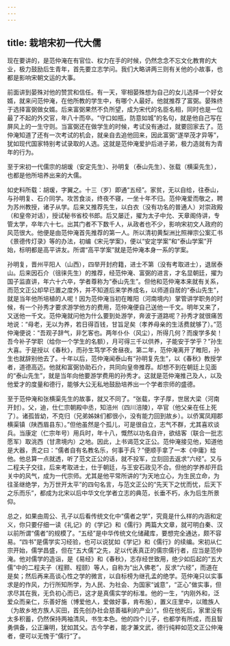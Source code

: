 ```yaml
---
---
---
```

title: 栽培宋初一代大儒
---




现在要讲的，是范仲淹在有官位、权力在手的时候，仍然念念不忘文化教育的大业，极力鼓励后生青年，首先要立志学问。我们大略讲两三则有关他的小故事，也都是影响宋朝文运的大事。

前面讲到晏殊对他的赞赏和信任。有一天，宰相晏殊想为自己的女儿选择一个好女婿，就来问范仲淹，在他所教的学生中，有哪个人最好。他就推荐了富弼。晏殊终于选择富弼做女婿。后来富弼果然不负所望，成为宋代的名臣名相，同时也是一位最了不起的外交官，年八十而卒。“守口如瓶，防意如城”的名句，就是他自己写在屏风上的一生守则。当富弼还在做学生的时候，考试没有通过，就要回家去了。范仲淹知道了还有一次考试的机会，就亲自去追他回来，因此富弼“遂举茂才异等”，犹如现代国家特别考试录取的人选。这就是范仲淹爱护后进子弟，极力造就有为青年的行为。

至于宋初一代儒宗的胡瑗（安定先生）、孙明复（泰山先生）、张载（横渠先生），也都是他所培养出来的大儒。

如史料所载：胡瑗，字翼之。十三（岁）即通“五经”。家贫，无以自给，往泰山，与孙明复、石介同学。攻苦食淡，终夜不寝，一坐十年不归。范仲淹爱而敬之，聘为苏州教授，诸子从学。后来又推荐先生，以白衣（没有功名的普通人）对崇政殿（和皇帝对话），授试秘书省校书郎。后又屡迁，擢为太子中允、天章阁侍讲，专管太学，卒年六十七。出其门者不下数千人，从政者也不少，影响宋初文人政府的风范很大。他便是由范仲淹首先推荐的第一人。所以清初黄梨洲比照禅宗公案汇书《景德传灯录》等的办法，初编《宋元学案》，便以“安定学案”和“泰山学案”开始，标明都是高平讲友。所谓“高平学案”就是范仲淹本身一系的学案。

孙明复，晋州平阳人（山西），四举开封府籍，进士不第（没有考取进士），退居泰山。后来因石介（徂徕先生）的推荐，经范仲淹、富弼的进言，才名显朝廷，擢为国子监直讲，年六十六卒，学者尊称为“泰山先生”。但他和范仲淹本来就有关系，而范文正公却早已置之度外，并不知道后来学养成名，以师道自居的“泰山先生”，就是当年他所培植的人呢！因为范仲淹当初在睢阳（河南境内）掌管讲学职务的时候，有一个孙秀才要求游学他方的费用，范仲淹便自己送他一千文。明年又来了，又送他一千文。范仲淹就问他为什么要到处游学，奔波于道路呢？孙秀才就很痛苦地说：“母老，无以为养，若日得百钱，甘旨足矣（孝养母亲的生活费就够了）。”范仲淹便说：“吾观子辞气，非乞客也。两年仆仆（风尘），所得几何？而废学多矣！吾今补子学职（给你一个学生的名额），月可得三千以供养，子能安于学乎？”孙生大喜。于是授以《春秋》，而孙生笃学不舍昼夜。第二年，范仲淹离开了睢阳，孙生也就辞别他去了。十年以后，范仲淹闻泰山有“孙明复先生”，以《春秋》教授学者，道德高迈。他就和富弼协助石介，共同向皇帝推荐。却想不到在朝廷上见面的“泰山先生”，就是当年向他要游学费用的孙秀才。这就是范仲淹推己及人，以及他爱才的度量和德行，能够大公无私地鼓励培养出一个学者宗师的盛德。

至于范仲淹和张横渠先生的故事，就又不同了。“张载，字子厚，世居大梁（河南开封）。父，迪，仕仁宗朝殿中丞，知涪州（四川涪陵），卒官（他父亲在任上死了）。诸孤皆幼，不克归（兄弟姊妹们都很小，没有能力回到故乡）。以侨寓凤翔郡横渠镇（陕西眉县东）。”但他虽然是个孤儿，可是很自立，志气不群，尤其喜欢谈兵。当康定（仁宗年号）用兵时，年十八，慨然以功名自许，欲结客（联合一批志愿军）取洮西（甘肃境内）之地。因此，上书谒范文正公。范仲淹接见他，知道他是大器，责之曰：“儒者自有名教名乐，何事于兵？”便顺手拿了一本《中庸》给他。他总算一点就透，听了范文正公的话，就不投军，立刻回去返求“六经”。又与二程夫子交往，后来考取进士，仕于朝廷，与王安石政见不合。但他的学养却开启关中的风气，成为一代宗师。尤其是他平常所讲的“为天地立心，为生民立命，为往圣继绝学，为万世开太平”的四句名言，与范文正公的“先天下之忧而忧，后天下之乐而乐”，都成为北宋以后中华文化学者立志的典范，长垂不朽，永为后生所景仰。

总之，如果由周公、孔子以后看传统文化中“儒者之学”，究竟是什么样的内涵和定义，你只要仔细一读《礼记》的《学记》和《儒行》两篇大文章，就可明白秦、汉以前所谓“儒者”的规模了。“五经”是中华传统文化储藏库，要想完全通达，颇不容易。“四书”是儒学实习经验，也可以说犹如《学记》和《儒行》的续编。宋初从仁宗开始，儒学昌盛，但在“五大儒”之先，足以代表真正的儒宗儒行者，应当是范仲淹。他对儒学的造诣，是《易经》和《春秋》，志存经世致用，绝少如后起的“五大儒”中的二程夫子（程颢、程颐）等人，自称为“出入佛老”，反求“六经”，而道在是矣；然后再来高谈心性之学的微言，以自标榜为继孔孟的绝学。范仲淹只以实事求是的作风，力行所知所学，为人民、为社会、为国家“诚意”，“正心”做实事，但求尽其在我，无负初心而已，这才是真儒实学的标准。他的一生，“内刚外和，泛爱众而亲仁，乐善好施（博爱他人，爱做好事，肯布施），置义庄里中，以赡族人（为故乡地方族人买田，首先创办社会慈善福利的产业）”。但在他死后，家里没有太多积蓄，仍然保持两袖清风，书生本色。他的四个儿子，也都学有所成，而且智勇俱备，公正廉明，犹如其父。古今学者，能才兼文武，德行纯粹如范文正公仲淹者，便可以无愧于“儒行”了。